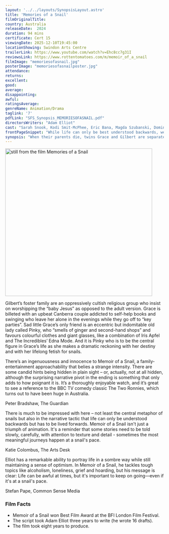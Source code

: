 ```yaml
---
layout: '../../layouts/SynopsisLayout.astro'
title: 'Memories of a Snail'
filmOriginalTitle:
country: Australia
releaseDate:  2024
duration: 94 mins
certificate: Cert 15
viewingDate: 2025-12-10T19:45:00
locationShowing: Swindon Arts Centre
trailerLink: https://www.youtube.com/watch?v=Ehc8cc7g31I
reviewsLink: https://www.rottentomatoes.com/m/memoir_of_a_snail
filmImage: "memoriesofasnail.jpg"
posterImage: "memoriesofasnailposter.jpg" 
attendance: 
returns: 
excellent: 
good: 
average: 
disappointing: 
awful: 
ratingsAverage: 
genreName: Animation/Drama
taglink: '7'
pdfLink: "SFS_Synopsis_MEMORIESOFASNAIL.pdf"
directorsWriters: "Adam Elliot"
cast: "Sarah Snook, Kodi Smit-McPhee, Eric Bana, Magda Szubanski, Dominique Pinon, Tony Armstrong, Paul Capsis, Nick Cave and Jacki Weaver"
frontPageSnippet: "While life can only be best understood backwards, we must live it forwards."
synopsis: "When their parents die, twins Grace and Gilbert are separated – Gilbert joins a religious but cruel family, while intensely lonely Grace withdraws into her shell, just like her pet snails. But despite a series of upsets and mishaps, hope begins to emerge when Grace befriends the elderly eccentric Pinky." 
---
```


<Image src={filmImage} alt="still from the film Memories of a Snail" width="467" />

Gilbert’s foster family are an oppressively cultish religious group who insist on worshipping the “baby Jesus” as opposed to the adult version. Grace is billeted with an upbeat Canberra couple addicted to self-help books and swinging who leave her alone in the evenings while they go off to “key parties”. Sad little Grace’s only friend is an eccentric but indomitable old lady called Pinky, who “smells of ginger and second-hand shops” and favours colourful clothes and giant glasses, like a combination of Iris Apfel and The Incredibles’ Edna Mode. And it is Pinky who is to be the central figure in Grace’s life as she makes a dramatic reckoning with her destiny and with her lifelong fetish for snails.

There’s an ingenuousness and innocence to Memoir of a Snail, a family-entertainment approachability that belies a strange intensity. There are some candid hints being hidden in plain sight – or, actually, not at all hidden, although the surprising narrative pivot in the ending is something that only adds to how poignant it is. It’s a thoroughly enjoyable watch, and it’s great to see a reference to the BBC TV comedy classic The Two Ronnies, which turns out to have been huge in Australia.

<div class="review__author review__author--review1">
Peter Bradshaw, The Guardian
</div>

There is much to be impressed with here – not least the central metaphor of snails but also in the narrative tactic that life can only be understood backwards but has to be lived forwards. Memoir of a Snail isn't just a triumph of animation. It's a reminder that some stories need to be told slowly, carefully, with attention to texture and detail - sometimes the most meaningful journeys happen at a snail's pace.

<div class="review__author">
Katie Colombus, The Arts Desk
</div>

Elliot has a remarkable ability to portray life in a sombre way while still maintaining a sense of optimism. In Memoir of a Snail, he tackles tough topics like alcoholism, loneliness, grief and hoarding, but his message is clear: Life can be awful at times, but it's important to keep on going—even if it's at a snail's pace.

<div class="review__author">
Stefan Pape, Common Sense Media
</div>

### Film Facts

- Memoir of a Snail won Best Film Award at the BFI London Film Festival.
- The script took Adam Elliot three years to write (he wrote 16 drafts).
- The film took eight years to produce.
